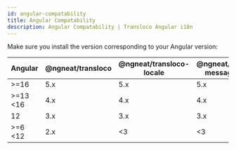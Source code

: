 ```yaml
---
id: angular-compatability
title: Angular Compatability
description: Angular Compatability | Transloco Angular i18n
---
```


Make sure you install the version corresponding to your Angular version:

<div class="compatability-table">


| Angular         | @ngneat/transloco | @ngneat/transloco-locale | @ngneat/transloco-messageformat | @ngneat/transloco-preload-langs | @ngneat/transloco-persist-translations | @ngneat/transloco-persist-lang |
| --------------- | ----------------- | ------------------------ | ------------------------------- | ------------------------------- | -------------------------------------- | ------------------------------ |
| >=16            | 5.x               | 5.x                      | 5.x                             | 5.x                             | 5.x                                    | 5.x                            |
| >=13 <16        | 4.x               | 4.x                      | 4.x                             | 4.x                             | 4.x                                    | 4.x                            |
| 12              | 3.x               | 3.x                      | 3.x                             | 3.x                             | 3.x                                    | 3.x                            |
| >=6 <12         | 2.x               | <3                       | <3                              | <3                              | <3                                     | <3                             |

</div>
